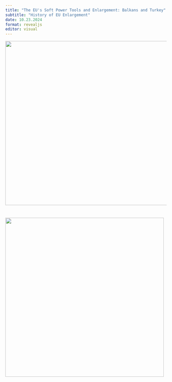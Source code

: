 ```yaml
---
title: "The EU's Soft Power Tools and Enlargement: Balkans and Turkey"
subtitle: "History of EU Enlargement"
date: 10.23.2024
format: revealjs
editor: visual
---
```


![](images/WhatsApp%20Image%202025-05-29%20at%204.38.35%20PM.jpeg){width="511"}

# ![](images/week%201.png){width="495"}
